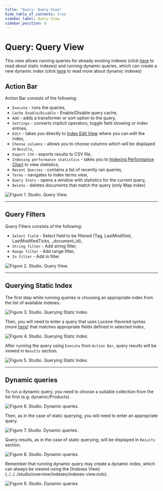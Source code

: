 ```yaml
---
title: "Query: Query View"
hide_table_of_contents: true
sidebar_label: Query View
sidebar_position: 0
---
```



# Query: Query View

This view allows running queries for already existing indexes (click [here](../../../indexes/creating-and-deploying.mdx#static-indexes) to read about static indexes) and running dynamic queries, which can create a new dynamic index (click [here](../../../indexes/creating-and-deploying.mdx#auto-indexes) to read more about dynamic indexes)

## Action Bar

Action Bar consists of the following:

- `Execute` - runs the queries,
- `Cache Enable/Disable` - Enable/Disable query cache,
- `Add` - adds a transformer or sort option to the query,
- `Settings` - converts implicit operators, toggle field showing or index entries,
- `Edit` - takes you directly to [Index Edit View](../../../studio/overview/indexes/index-edit-view.mdx) where you can edit the index,
- `Choose columns` - allows you to choose columns which will be displayed in `Results`,
- `Export CSV` - exports results to CSV file,
- `Indexing performance statistics` - takes you to [Indexing Performance Chart](../../../studio/overview/status/indexing/indexing-performance.mdx) to view statistics,
- `Recent Queries` - contains a list of recently ran queries,
- `Terms` - navigates to index terms view,
- `Query Stats` - opens a window with statistics for the current query,
- `Delete` - deletes documents that match the query (only Map index)

![Figure 1. Studio. Query View.](./assets/query_view-1.png)

---

## Query Filters

Query Filters consists of the following:

- `Select field` - Select field to be filtered (Tag, LastModified, LastModifiedTicks, _document_id),
- `String filter` - Add string filter,
- `Range filter` - Add range filter,
- `In filter` - Add in filter

![Figure 2. Studio. Query View.](./assets/query_filters.png)

---

## Querying Static Index

The first step while running queries is choosing an appropriate index from the list of available indexes.

![Figure 3. Studio. Querying Static Index.](./assets/query_view-quering_static_index-2.png)

Then, you will need to enter a query that uses Lucene-flavored syntax (more [here](../../../indexes/querying/full-query-syntax.mdx)) that matches appropriate fields defined in selected index,

![Figure 4. Studio. Querying Static Index.](./assets/query_view-quering_static_index-3.png)

After running the query using `Execute` from `Action Bar`, query results will be viewed in `Results` section.

![Figure 5. Studio. Querying Static Index.](./assets/query_view-quering_static_index-4.png)

---

## Dynamic queries

To run a dynamic query, you need to choose a suitable collection from the list first (e.g. dynamic/Products).

![Figure 6. Studio. Dynamic queries.](./assets/query_view-dynamic_queries-5.png)

Then, as in the case of static querying, you will need to enter an appropriate query.

![Figure 7. Studio. Dynamic queries.](./assets/query_view-dynamic_queries-6.png)

Query results, as in the case of static querying, will be displayed in `Results` section.

![Figure 8. Studio. Dynamic queries.](./assets/query_view-dynamic_queries-7.png)

<Admonition type="warning" title="">
Remember that running dynamic query may create a dynamic index, which can always be viewed using the [Indexes View](../../../studio/overview/indexes/indexes-view.mdx).
</Admonition>

![Figure 9. Studio. Dynamic queries.](./assets/query_view-dynamic_queries-8.png)

